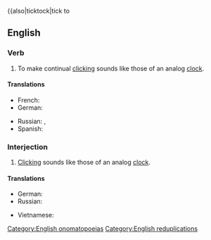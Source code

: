 {{also|ticktock|tick to

==English==

===Verb===
{{en-verb|head=[[tick]]-[[tock]]}}

# To make continual [[click]]ing sounds like those of an analog [[clock]].

====Translations====
{{trans-top|make clicking sounds}}
* French: {{t+|fr|tictaquer}}
* German: {{t+|de|ticken}}
{{trans-mid}}
* Russian: {{t+|ru|тикать|impf}}, {{t|ru|тикают|n-p|impf}}
* Spanish: {{t|es|tictaquear}}
{{trans-bottom}}

===Interjection===
{{en-interj}}

# [[click|Click]]ing sounds like those of an analog [[clock]].

====Translations====
{{trans-top|make clicking sounds}}
* German: {{t+|de|ticktack}}
* Russian: {{t+|ru|тик-так}}
{{trans-mid}}
* Vietnamese: {{t+|vi|tích tắc}}
{{trans-bottom}}

[[Category:English onomatopoeias]]
[[Category:English reduplications]]